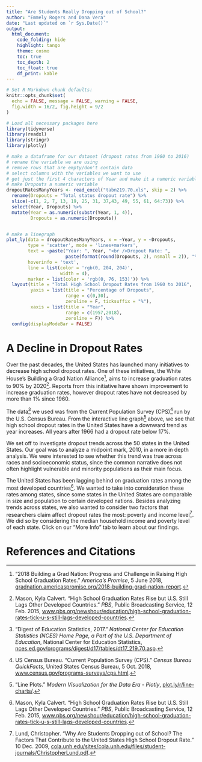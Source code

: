 ```yaml
---
title: "Are Students Really Dropping out of School?"
author: "Emmely Rogers and Dana Vera"
date: "Last updated on `r Sys.Date()`"
output:
  html_document:
    code_folding: hide
    highlight: tango
    theme: cosmo
    toc: true
    toc_depth: 2
    toc_float: true
    df_print: kable
---
```


<!--
Comments in HTML are like this! 
-->


```r
# Set R Markdown chunk defaults:
knitr::opts_chunk$set(
  echo = FALSE, message = FALSE, warning = FALSE, 
  fig.width = 16/2, fig.height = 9/2
)
```


```r

# Load all necessary packages here
library(tidyverse)
library(readxl)
library(stringr)
library(plotly)
```

```r

# make a dataframe for our dataset (dropout rates from 1960 to 2016)
# rename the variable we are using
# remove rows that are empty/don't contain data
# select columns with the variables we want to use
# get just the first 4 characters of Year and make it a numeric variable
# make Dropouts a numeric variable
dropoutRatesManyYears <- read_excel("tabn219.70.xls", skip = 2) %>%
  rename(Dropouts = "Total status dropout rate") %>%
  slice(-c(1, 2, 7, 13, 19, 25, 31, 37,43, 49, 55, 61, 64:73)) %>%
  select(Year, Dropouts) %>%
  mutate(Year = as.numeric(substr(Year, 1, 4)),
         Dropouts = as.numeric(Dropouts))


# make a linegraph
plot_ly(data = dropoutRatesManyYears, x = ~Year, y = ~Dropouts,
        type = 'scatter', mode = 'lines+markers',
        text = ~paste("Year: ", Year, "<br />Dropout Rate: ",
                      paste(format(round(Dropouts, 2), nsmall = 2)), "%", sep = ""),
        hoverinfo = 'text',
        line = list(color = 'rgb(0, 204, 204)', 
                    width = 4),
        marker = list(color = 'rgb(0, 76, 153)')) %>%
  layout(title = "Total High School Dropout Rates from 1960 to 2016",
         yaxis = list(title = "Percentage of Dropouts", 
                      range = c(0,30),
                      zeroline = F, ticksuffix = "%"),
         xaxis = list(title = "Year", 
                      range = c(1957,2018), 
                      zeroline = F)) %>%
  config(displayModeBar = FALSE)

```

# A Decline in Dropout Rates

Over the past decades, the United States has launched many initiatives to decrease high school dropout rates. One of these initiatives, the White House’s Building a Grad Nation Alliance^[“2018 Building a Grad Nation: Progress and Challenge in Raising High School Graduation Rates.” *America's Promise*, 5 June 2018, [gradnation.americaspromise.org/2018-building-grad-nation-report](https://gradnation.americaspromise.org/2018-building-grad-nation-report){target="_blank"}.], aims to increase graduation rates to 90% by 2020^[Mason, Kyla Calvert. “High School Graduation Rates Rise but U.S. Still Lags Other Developed Countries.” *PBS*, Public Broadcasting Service, 12 Feb. 2015, [www.pbs.org/newshour/education/high-school-graduation-rates-tick-u-s-still-lags-developed-countries](https://www.pbs.org/newshour/education/high-school-graduation-rates-tick-u-s-still-lags-developed-countries){target="_blank"}.]. Reports from this initiative have shown improvement to increase graduation rates, however dropout rates have not decreased by more than 1% since 1960.

The data^[“Digest of Education Statistics, 2017.” *National Center for Education Statistics (NCES) Home Page, a Part of the U.S. Department of Education*, National Center for Education Statistics, [nces.ed.gov/programs/digest/d17/tables/dt17_219.70.asp](https://nces.ed.gov/programs/digest/d17/tables/dt17_219.70.asp){target="_blank"}.] we used was from the Current Population Survey (CPS)^[US Census Bureau. “Current Population Survey (CPS).” *Census Bureau QuickFacts*, United States Census Bureau, 5 Oct. 2018, [www.census.gov/programs-surveys/cps.html](https://www.census.gov/programs-surveys/cps.html){target="_blank"}.] run by the U.S. Census Bureau. From the interactive line graph^[“Line Plots.” *Modern Visualization for the Data Era - Plotly*, [plot.ly/r/line-charts/](https://plot.ly/r/line-charts/){target="_blank"}.] above, we see that high school dropout rates in the United States have a downward trend as year increases. All years after 1966 had a dropout rate below 17%.

We set off to investigate dropout trends across the 50 states in the United States. Our goal was to analyze a midpoint mark, 2010, in a more in depth analysis. We were interested to see whether this trend was true across races and socioeconomic status, since the common narrative does not often highlight vulnerable and minority populations as their main focus.

The United States has been lagging behind on graduation rates among the most developed countries^[Mason, Kyla Calvert. “High School Graduation Rates Rise but U.S. Still Lags Other Developed Countries.” *PBS*, Public Broadcasting Service, 12 Feb. 2015, [www.pbs.org/newshour/education/high-school-graduation-rates-tick-u-s-still-lags-developed-countries](https://www.pbs.org/newshour/education/high-school-graduation-rates-tick-u-s-still-lags-developed-countries){target="_blank"}.]. We wanted to take into consideration these rates among states, since some states in the United States are comparable in size and population to certain developed nations. Besides analyzing trends across states, we also wanted to consider two factors that researchers claim affect dropout rates the most: poverty and income level^[Lund, Christopher. "Why Are Students Dropping out of School? The Factors That Contribute to the United States High School Dropout Rate." 10 Dec. 2009, [cola.unh.edu/sites/cola.unh.edu/files/student-journals/ChristopherLund.pdf](https://cola.unh.edu/sites/cola.unh.edu/files/student-journals/ChristopherLund.pdf){target="_blank"}.]. We did so by considering the median household income and poverty level of each state. Click on our “More Info” tab to learn about our findings.


# References and Citations
